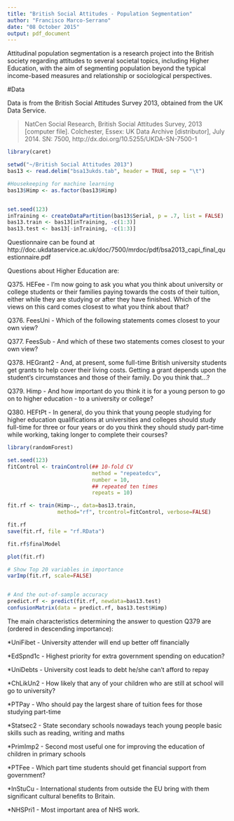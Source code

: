 ```yaml
---
title: "British Social Attitudes - Population Segmentation"
author: "Francisco Marco-Serrano"
date: "08 October 2015"
output: pdf_document
---
```


Attitudinal population segmentation is a research project into the British society regarding attitudes to several societal topics, including Higher Education, with the aim of segmenting population beyond the typical income-based measures and relationship or sociological perspectives.

#Data

Data is from the British Social Attitudes Survey 2013, obtained from the UK Data Service.

> NatCen Social Research, British Social Attitudes Survey, 2013 [computer file]. Colchester, Essex: UK Data Archive [distributor], July 2014. SN: 7500, http://dx.doi.org/10.5255/UKDA-SN-7500-1


```r
library(caret)

setwd("~/British Social Attitudes 2013")
bas13 <- read.delim("bsa13ukds.tab", header = TRUE, sep = "\t")

#Housekeeping for machine learning
bas13$Himp <- as.factor(bas13$Himp)


set.seed(123)
inTraining <- createDataPartition(bas13$Serial, p = .7, list = FALSE)
bas13.train <- bas13[inTraining, -c(1:3)]
bas13.test <- bas13[-inTraining, -c(1:3)]

```

Questionnaire can be found at http://doc.ukdataservice.ac.uk/doc/7500/mrdoc/pdf/bsa2013_capi_final_questionnaire.pdf

Questions about Higher Education are:

Q375. HEFee - I'm now going to ask you what you think about university or college
students or their families paying towards the costs of their
tuition, either while they are studying or after they have
finished. Which of the views on this card comes closest to what
you think about that?

Q376. FeesUni - Which of the following statements comes closest to your own view?

Q377. FeesSub - And which of these two statements comes closest to your own view?

Q378. HEGrant2 - And, at present, some full-time British university students get
grants to help cover their living costs. Getting a grant depends
upon the student's circumstances and those of their family. Do you
think that...?

Q379. Himp - And how important do you think it is for a young person to go on to
higher education - to a university or college?

Q380. HEFtPt - In general, do you think that young people studying for higher education qualifications at universities and colleges should study full-time for three or four years or do you think they should study part-time while working, taking longer to complete their courses?

```r
library(randomForest)

set.seed(123)
fitControl <- trainControl(## 10-fold CV
                           method = "repeatedcv",
                           number = 10,
                           ## repeated ten times
                           repeats = 10)

fit.rf <- train(Himp~., data=bas13.train,
                method="rf", trcontrol=fitControl, verbose=FALSE)

fit.rf
save(fit.rf, file = "rf.RData")

fit.rf$finalModel

plot(fit.rf)

# Show Top 20 variables in importance
varImp(fit.rf, scale=FALSE)


# And the out-of-sample accuracy
predict.rf <- predict(fit.rf, newdata=bas13.test)
confusionMatrix(data = predict.rf, bas13.test$Himp)

```

The main characteristics determining the answer to question Q379 are (ordered in descending importance):

*UniFibet - University attender will end up better off financially

*EdSpnd1c - Highest priority for extra government spending on education?

*UniDebts - University cost leads to debt he/she can't afford to repay

*ChLikUn2 - How likely that any of your children who are still at school will go to university?

*PTPay - Who should pay the largest share of tuition fees for those studying part-time

*Statsec2 - State secondary schools nowadays teach young people basic skills such as reading, writing and maths

*PrimImp2 - Second most useful one for improving the education of children in primary schools

*PTFee - Which part time students should get financial support from government?

*InStuCu - International students from outside the EU bring with them significant cultural benefits to Britain.

*NHSPri1 - Most important area of NHS work.
